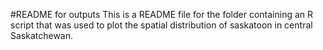 #README for outputs
This is a README file for the folder containing an R script that was used to plot the spatial distribution of saskatoon in central Saskatchewan. 